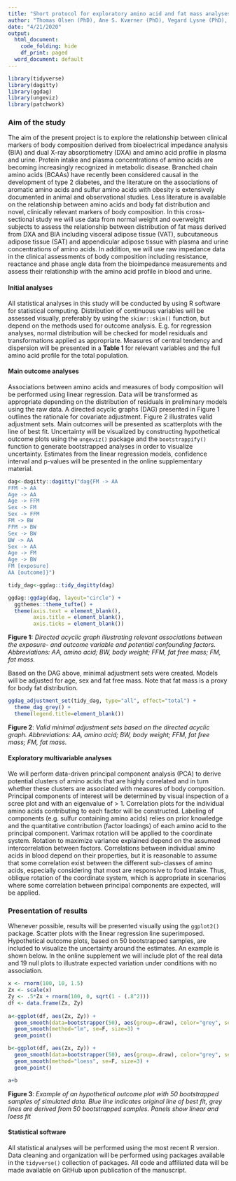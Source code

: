```yaml
---
title: "Short protocol for exploratory amino acid and fat mass analyses"
author: "Thomas Olsen (PhD), Ane S. Kværner (PhD), Vegard Lysne (PhD), Kathrine J. Vinknes (PhD)"
date: "4/21/2020"
output:
  html_document:
    code_folding: hide
    df_print: paged
  word_document: default
---
```


```r
library(tidyverse)
library(dagitty) 
library(ggdag)
library(ungeviz)
library(patchwork)
```


### Aim of the study

The aim of the present project is to explore the relationship between clinical markers of body composition derived from bioelectrical impedance analysis (BIA) and dual X-ray absorptiometry (DXA) and amino acid profile in plasma and urine. Protein intake and plasma concentrations of amino acids are becoming increasingly recognized in metabolic disease. Branched chain amino acids (BCAAs) have recently been considered causal in the development of type 2 diabetes, and the literature on the associations of aromatic amino acids and sulfur amino acids with obesity is extensively documented in animal and observational studies. Less literature is available on the relationship between amino acids and body fat distribution and novel, clinically relevant markers of body composition. In this cross-sectional study we will use data from normal weight and overweight subjects to assess the relationship between distribution of fat mass derived from DXA and BIA including visceral adipose tissue (VAT), subcutaneous adipose tissue (SAT) and appendicular adipose tissue with plasma and urine concentrations of amino acids. In addition, we will use raw impedance data in the clinical assessments of body composition including resistance, reactance and phase angle data from the bioimpedance measurements and assess their relationship with the amino acid profile in blood and urine.

#### Initial analyses

All statistical analyses in this study will be conducted by using R software for statistical computing. Distribution of continuous variables will be assessed visually, preferably by using the  `skimr::skim()` function, but depend on the methods used for outcome analysis. E.g. for regression analyses, normal distribution will be checked for model residuals and transformations applied as appropriate. Measures of central tendency and dispersion will be presented in a <b>Table 1</b> for relevant variables and the full amino acid profile for the total population.

#### Main outcome analyses

Associations between amino acids and measures of body composition will be performed using linear regression. Data will be transformed as appropriate depending on the distribution of residuals in preliminary models using the raw data. A directed acyclic graphs (DAG) presented in Figure 1 outlines the rationale for covariate adjustment. Figure 2 illustrates valid adjustment sets. Main outcomes will be presented as scatterplots with the line of best fit. Uncertainty will be visualized by constructing hypothetical outcome plots using the `ungeviz()` package and the `bootstrappify()` function to generate bootstrapped analyses in order to visualize uncertainty. Estimates from the linear regression models, confidence interval and p-values will be presented in the online supplementary material. 


```r
dag<-dagitty::dagitty("dag{FM -> AA
FFM -> AA
Age -> AA
Age -> FFM
Sex -> FM
Sex -> FFM
FM -> BW
FFM -> BW
Sex -> BW
BW -> AA
Sex -> AA
Age -> FM
Age -> BW
FM [exposure]
AA [outcome]}")

tidy_dag<-ggdag::tidy_dagitty(dag)

ggdag::ggdag(dag, layout="circle") +
  ggthemes::theme_tufte() +
  theme(axis.text = element_blank(),
        axis.title = element_blank(),
        axis.ticks = element_blank())
```

<b>Figure 1:</b> <i>Directed acyclic graph illustrating relevant associations between the exposure- and outcome variable and potential confounding factors. Abbreviations: AA, amino acid; BW, body weight; FFM, fat free mass; FM, fat mass.</i>

Based on the DAG above, minimal adjustment sets were created. Models will be adjusted for age, sex and fat free mass. Note that fat mass is a proxy for body fat distribution. 
```r
ggdag_adjustment_set(tidy_dag, type="all", effect="total") +
  theme_dag_grey() +
  theme(legend.title=element_blank())
```

<b>Figure 2</b>: <i>Valid minimal adjustment sets based on the directed acyclic graph. Abbreviations: AA, amino acid; BW, body weight; FFM, fat free mass; FM, fat mass.</i> 

#### Exploratory multivariable analyses

We will perform data-driven principal component analysis (PCA) to derive potential clusters of amino acids that are highly correlated and in turn whether these clusters are associated with measures of body composition. Principal components of interest will be determined by visual inspection of a scree plot and with an eigenvalue of > 1. Correlation plots for the individual amino acids contributing to each factor will be constructed. Labeling of components (e.g. sulfur containing amino acids) relies on prior knowledge and the quantitative contribution (factor loadings) of each amino acid to the principal component. Varimax rotation will be applied to the coordinate system. Rotation to maximize variance explained depend on the assumed intercorrelation between factors. Correlations between individual amino acids in blood depend on their properties, but it is reasonable to assume that some correlation exist between the different sub-classes of amino acids, especially considering that most are responsive to food intake. Thus, oblique rotation of the coordinate system, which is appropriate in scenarios where some correlation between principal components are expected, will be applied.

### Presentation of results

Whenever possible, results will be presented visually using the `ggplot2()` package. Scatter plots with the linear regression line superimposed. Hypothetical outcome plots, based on 50 bootstrapped samples, are included to visualize the uncertainty around the estimates. An example is shown below. In the online supplement we will include plot of the real data and 19 null plots to illustrate expected variation under conditions with no association.
  
```r
x <- rnorm(100, 10, 1.5)
Zx <- scale(x)
Zy <- .5*Zx + rnorm(100, 0, sqrt(1 - (.8^2)))
df <- data.frame(Zx, Zy)
 
a<-ggplot(df, aes(Zx, Zy)) +
  geom_smooth(data=bootstrapper(50), aes(group=.draw), color="grey", se=F, method="lm") +
  geom_smooth(method="lm", se=F, size=3) +
  geom_point() 

b<-ggplot(df, aes(Zx, Zy)) +
  geom_smooth(data=bootstrapper(50), aes(group=.draw), color="grey", se=F, method="lm") +
  geom_smooth(method="loess", se=F, size=3) +
  geom_point() 

a+b
```

<b>Figure 3</b>: <i>Example of an hypothetical outcome plot with 50 bootstrapped samples of simulated data. Blue line indicates original line of best fit, grey lines are derived from 50 bootstrapped samples. Panels show linear and loess fit</i>

#### Statistical software

All statistical analyses will be performed using the most recent R version. Data cleaning and organization will be performed using packages available in the `tidyverse()` collection of packages. All code and affiliated data will be made available on GitHub upon publication of the manuscript.   
